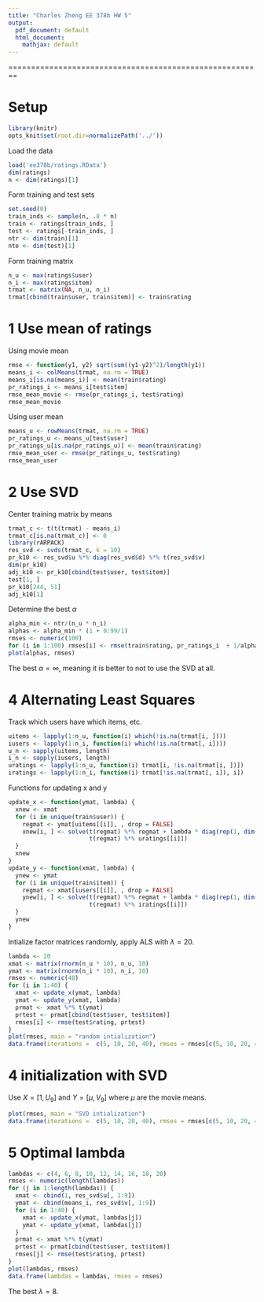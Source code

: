 ```yaml
---
title: "Charles Zheng EE 378b HW 5"
output:
  pdf_document: default
  html_document:
    mathjax: default
---
```


========================================================

# Setup

```r
library(knitr)
opts_knit$set(root.dir=normalizePath('../'))
```

Load the data
```r
load('ee378b/ratings.RData')
dim(ratings)
n <- dim(ratings)[1]
```

Form training and test sets
```r
set.seed(0)
train_inds <- sample(n, .8 * n)
train <- ratings[train_inds, ]
test <- ratings[-train_inds, ]
ntr <- dim(train)[1]
nte <- dim(test)[1]
```

Form training matrix
```r
n_u <- max(ratings$user)
n_i <- max(ratings$item)
trmat <- matrix(NA, n_u, n_i)
trmat[cbind(train$user, train$item)] <- train$rating
```

# 1 Use mean of ratings

Using movie mean

```r
rmse <- function(y1, y2) sqrt(sum((y1-y2)^2)/length(y1))
means_i <- colMeans(trmat, na.rm = TRUE)
means_i[is.na(means_i)] <- mean(train$rating)
pr_ratings_i <- means_i[test$item]
rmse_mean_movie <- rmse(pr_ratings_i, test$rating)
rmse_mean_movie
```

Using user mean
```r
means_u <- rowMeans(trmat, na.rm = TRUE)
pr_ratings_u <- means_u[test$user]
pr_ratings_u[is.na(pr_ratings_u)] <- mean(train$rating)
rmse_mean_user <- rmse(pr_ratings_u, test$rating)
rmse_mean_user
```
# 2 Use SVD

Center training matrix by means

```r
trmat_c <- t(t(trmat) - means_i)
trmat_c[is.na(trmat_c)] <- 0
library(rARPACK)
res_svd <- svds(trmat_c, k = 10)
pr_k10 <- res_svd$u %*% diag(res_svd$d) %*% t(res_svd$v)
dim(pr_k10)
adj_k10 <- pr_k10[cbind(test$user, test$item)]
test[1, ]
pr_k10[244, 51]
adj_k10[1]
```

Determine the best $\alpha$

```r
alpha_min <- ntr/(n_u * n_i)
alphas <- alpha_min * (1 + 0:99/1)
rmses <- numeric(100)
for (i in 1:100) rmses[i] <- rmse(train$rating, pr_ratings_i  + 1/alphas[i] * adj_k10)  
plot(alphas, rmses)
```

The best $\alpha = \infty$, meaning it is better to not to use the SVD at all.

# 4 Alternating Least Squares

Track which users have which items, etc.

```r
uitems <- lapply(1:n_u, function(i) which(!is.na(trmat[i, ])))
iusers <- lapply(1:n_i, function(i) which(!is.na(trmat[, i])))
u_n <- sapply(uitems, length)
i_n <- sapply(iusers, length)
uratings <- lapply(1:n_u, function(i) trmat[i, !is.na(trmat[i, ])])
iratings <- lapply(1:n_i, function(i) trmat[!is.na(trmat[, i]), i])
```

Functions for updating x and y

```r
update_x <- function(ymat, lambda) {
  xnew <- xmat
  for (i in unique(train$user)) {
    regmat <- ymat[uitems[[i]], , drop = FALSE]
    xnew[i, ] <- solve(t(regmat) %*% regmat + lambda * diag(rep(1, dim(xmat)[2])),
                       t(regmat) %*% uratings[[i]])
  }
  xnew
}
update_y <- function(xmat, lambda) {
  ynew <- ymat
  for (i in unique(train$item)) {
    regmat <- xmat[iusers[[i]], , drop = FALSE]
    ynew[i, ] <- solve(t(regmat) %*% regmat + lambda * diag(rep(1, dim(ymat)[2])),
                       t(regmat) %*% iratings[[i]])
  }
  ynew
}
```

Intialize factor matrices randomly, apply ALS with $\lambda = 20$.

```r
lambda <- 20
xmat <- matrix(rnorm(n_u * 10), n_u, 10)
ymat <- matrix(rnorm(n_i * 10), n_i, 10)
rmses <- numeric(40)
for (i in 1:40) {
  xmat <- update_x(ymat, lambda)
  ymat <- update_y(xmat, lambda)
  prmat <- xmat %*% t(ymat)
  prtest <- prmat[cbind(test$user, test$item)]
  rmses[i] <- rmse(test$rating, prtest)
}
plot(rmses, main = "random intialization")
data.frame(iterations =  c(5, 10, 20, 40), rmses = rmses[c(5, 10, 20, 40)])
```

# 4 initialization with SVD

Use $X = [1, U_9]$ and $Y = [\mu, V_9]$ where $\mu$ are the movie means.

```r
plot(rmses, main = "SVD intialization")
data.frame(iterations =  c(5, 10, 20, 40), rmses = rmses[c(5, 10, 20, 40)])
```

# 5 Optimal lambda

```r
lambdas <- c(4, 6, 8, 10, 12, 14, 16, 18, 20)
rmses <- numeric(length(lambdas))
for (j in 1:length(lambdas)) {
  xmat <- cbind(1, res_svd$u[, 1:9])
  ymat <- cbind(means_i, res_svd$v[, 1:9])
  for (i in 1:40) {
    xmat <- update_x(ymat, lambdas[j])
    ymat <- update_y(xmat, lambdas[j])
  }
  prmat <- xmat %*% t(ymat)
  prtest <- prmat[cbind(test$user, test$item)]
  rmses[j] <- rmse(test$rating, prtest)
}
plot(lambdas, rmses)
data.frame(lambdas = lambdas, rmses = rmses)
```
The best $\lambda = 8$.
